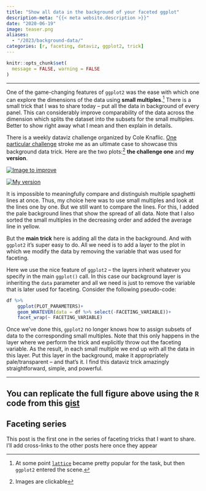 ```yaml
---
title: "Show all data in the background of your faceted ggplot"
description-meta: "{{< meta website.description >}}"
date: "2020-06-19"
image: teaser.png
aliases:
  - "/2023/background-data/"
categories: [r, faceting, dataviz, ggplot2, trick]
---
```


```r
knitr::opts_chunk$set(
  message = FALSE, warning = FALSE
)
```

***

One of the game-changing features of `ggplot2` was the ease with which one can explore the dimensions of the data using **small multiples**.[^1] There is a small trick that I was to share today -- put all the data in background of every panel. This can considerably improve comparability of the data across the dimension which splits the dataset into the subsets for the small multiples. Better to show right away what I mean and then explain in details. 

There is a weekly dataviz challenge organized by Cole Knaflic. [One particular challenge][swd] stroke me as an ultimate case to showcase this background data trick. Here are the two plots:[^2] **the challenge one** and **my version**.




[![Image to improve](swd-challenge.png)](https://ikashnitsky.github.io/2023/background-data/swd-challenge.png){width=70%}  

[![My version](improved.png)](https://ikashnitsky.github.io/2023/background-data/improved.png)  


It is impossible to meaningfully compare and distinguish multiple spaghetti lines at once. Thus, my choice here was to use small multiples and look at the lines one by one. But we still want to compare the lines. For this, I added the pale background lines that show the spread of all data. Note that I also sorted the small multiples in the decreasing order and added the average line in yellow. 

But the **main trick** here is adding all the data in the background. And with `ggplot2` it's super easy to do. All we need is to add a layer to the plot in which we modify the data by removing the variable that was used for faceting. 

Here we use the nice feature of `ggplot2` -- the layers inherit whatever you specify in the main `ggplot()` call. In this case our background layer is inheriting the `data` parameter and all we need is just to remove the variable that is later used for faceting. Consider the following pseudo-code:

```r
df %>% 
    ggplot(PLOT_PARAMETERS)+
    geom_WHATEVER(data = df %>% select(-FACETING_VARIABLE))+
    facet_wrap(~ FACETING_VARIABLE)
```


Once we've done this, `gpplot2` no longer knows how to assign subsets of data to the corresponding small multiples. Note that this only happens in the layer where we perform the trick and explicitly throw out the faceting variable. As the result, in each small multiple we end up with all the data in this layer. Put this layer in the background, make it appropriately pale/transparent -- and that's it. I find this dataviz trick amazingly straightforward, simple, and powerful. 

***

::: {.callout-tip}
# You can replicate the full figure above using the `R` code from this [gist][gist]
:::

::: {.callout-note}
# Faceting series
This post is the first one in the series of faceting tricks that I want to share. I'll add cross-links to the other posts here once they appear
:::


[^1]: At some point [`lattice`][lat] became pretty popular for the task, but then `ggplot2` entered the scene. 
[^2]: Images are clickable

[cole]: https://twitter.com/storywithdata
[swd]: https://twitter.com/storywithdata/status/1274019877779619841
[lat]: https://cran.r-project.org/web/packages/lattice
[gist]: https://gist.github.com/ikashnitsky/ee73b39e93f9d074d3362c7fb0d6c815
